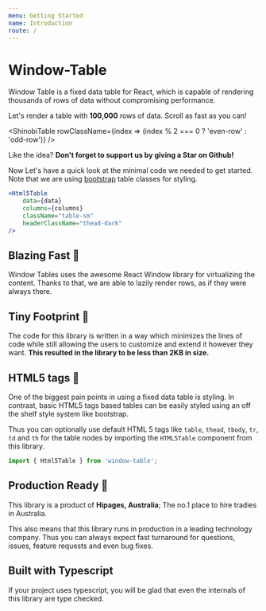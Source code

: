 ```yaml
---
menu: Getting Started
name: Introduction
route: /
---
```



# Window-Table

Window Table is a fixed data table for React, which
is capable of rendering thousands of rows of data
without compromising performance.

Let's render a table with **100,000** rows of data.
Scroll as fast as you can!

<ShinobiTable 
  rowClassName={index => (index % 2 === 0 ? 'even-row' : 'odd-row')}
/>

Like the idea? **Don't forget to support us by giving a Star on Github!**
<GhStars />

Now Let's have a quick look at the minimal code we needed to get started.
Note that we are using [bootstrap](https://getbootstrap.com/docs/4.1/content/tables/) 
table classes for styling.
```jsx harmony
<Html5Table
    data={data}
    columns={columns}
    className="table-sm"
    headerClassName="thead-dark"
/>
```

## Blazing Fast 💨

Window Tables uses the awesome React Window library
for virtualizing the content. Thanks to that, we are
able to lazily render rows, as if they were always there.

## Tiny Footprint 👶

The code for this library is written in a way
which minimizes the lines of code
while still allowing the users to customize and extend
it however they want. 
**This resulted in the library to be less than 2KB in size.**

## HTML5 tags 💅

One of the biggest pain points in using a fixed data table
is styling. In contrast, basic HTML5 tags based tables
can be easily styled using an off the shelf style system
like bootstrap.

Thus you can optionally use default HTML 5 tags like `table`,
`thead`, `tbody`, `tr`, `td` and `th` for the table
nodes by importing the `HTML5Table` component from this
library.

```jsx harmony
import { Html5Table } from 'window-table';
```

## Production Ready 💪

This library is a product of **Hipages, Australia**; The no.1
place to hire tradies in Australia.

This also means that this library runs in production
in a leading technology company. Thus you can always
expect fast turnaround for questions, issues, feature requests
and even bug fixes.

## Built with Typescript
If your project uses typescript, you will be glad that even the
internals of this library are type checked. 
